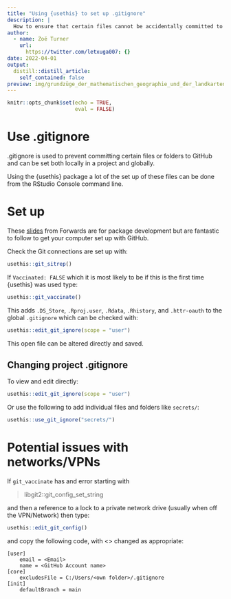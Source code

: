 ```yaml
---
title: "Using {usethis} to set up .gitignore"
description: |
  How to ensure that certain files cannot be accidentally committed to GitHub (or any other version controlled area).
author:
  - name: Zoë Turner
    url:
      https://twitter.com/letxuga007: {}
date: 2022-04-01
output:
  distill::distill_article:
    self_contained: false
preview: img/grundzüge_der_mathematischen_geographie_und_der_landkartenprojection.jpg
---
```



```r
knitr::opts_chunk$set(echo = TRUE,
                      eval = FALSE)
```

# Use .gitignore

.gitignore is used to prevent committing certain files or folders to GitHub and can be set both locally in a project and globally. 

Using the {usethis} package a lot of the set up of these files can be done from the RStudio Console command line.

# Set up

These [slides](https://forwards.github.io/workshops/package-dev-modules/slides/02-setting-up-system/setting-up-system.html#17) from Forwards are for package development but are fantastic to follow to get your computer set up with GitHub.

Check the Git connections are set up with:

```r
usethis::git_sitrep()
```

If `Vaccinated: FALSE` which it is most likely to be if this is the first time {usethis} was used type:

```r
usethis::git_vaccinate()
```

This adds `.DS_Store`, `.Rproj.user`, `.Rdata`, `.Rhistory`, and `.httr-oauth` to the global `.gitignore` which can be checked with:

```r
usethis::edit_git_ignore(scope = "user")
```

This open file can be altered directly and saved.

## Changing project .gitignore

To view and edit directly:

```r
usethis::edit_git_ignore(scope = "user")
```

Or use the following to add individual files and folders like `secrets/`:

```r
usethis::use_git_ignore("secrets/")
```


# Potential issues with networks/VPNs

If `git_vaccinate` has and error starting with 

> libgit2::git_config_set_string

and then a reference to a lock to a private network drive (usually when off the VPN/Network) then type:

```r
usethis::edit_git_config()
```

and copy the following code, with <> changed as appropriate:

```
[user]
	email = <Email>
	name = <GitHub Account name>
[core]
	excludesFile = C:/Users/<own folder>/.gitignore
[init]
	defaultBranch = main

```
